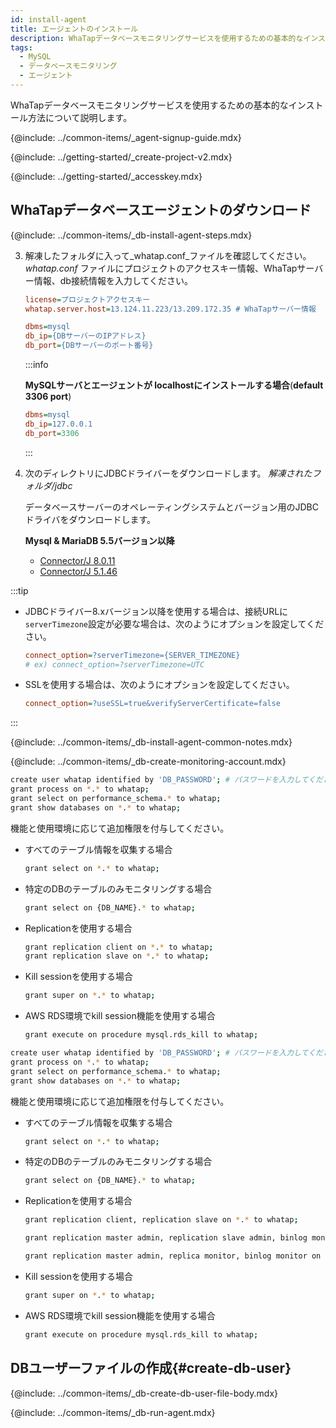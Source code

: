 ```yaml
---
id: install-agent
title: エージェントのインストール
description: WhaTapデータベースモニタリングサービスを使用するための基本的なインストール方法について説明します。
tags:
  - MySQL
  - データベースモニタリング
  - エージェント
---
```



<Note product='MySQL' link='../mysql-v1/install-agent' />

WhaTapデータベースモニタリングサービスを使用するための基本的なインストール方法について説明します。

{@include: ../common-items/_agent-signup-guide.mdx}   

<Youtube ko='e_UpCgapfQY' en='MIo3HRIOt8M' ja='MIo3HRIOt8M' />

{@include: ../getting-started/_create-project-v2.mdx}

{@include: ../getting-started/_accesskey.mdx} 

## WhaTapデータベースエージェントのダウンロード

{@include: ../common-items/_db-install-agent-steps.mdx}  

3. 解凍したフォルダに入って_whatap.conf_ファイルを確認してください。_whatap.conf_ ファイルにプロジェクトのアクセスキー情報、WhaTapサーバー情報、db接続情報を入力してください。

   ```ini title='whatap.conf'
   license=プロジェクトアクセスキー
   whatap.server.host=13.124.11.223/13.209.172.35 # WhaTapサーバー情報

   dbms=mysql
   db_ip={DBサーバーのIPアドレス}
   db_port={DBサーバーのポート番号}
   ```

   :::info

   **MySQLサーバとエージェントが localhostにインストールする場合**(**default 3306 port**)

   ```ini title='whatap.conf'
   dbms=mysql
   db_ip=127.0.0.1
   db_port=3306
   ```

   :::

4. 次のディレクトリにJDBCドライバーをダウンロードします。 _解凍されたフォルダ/jdbc_

   データベースサーバーのオペレーティングシステムとバージョン用のJDBCドライバをダウンロードします。

   **Mysql & MariaDB 5.5バージョン以降**

   - [Connector/J 8.0.11](https://dev.mysql.com/downloads/connector/j/)
   - [Connector/J 5.1.46](https://dev.mysql.com/downloads/connector/j/5.1.html)

:::tip

- JDBCドライバー8.xバージョン以降を使用する場合は、接続URLに`serverTimezone`設定が必要な場合は、次のようにオプションを設定してください。

  ```ini title='whatap.conf'
  connect_option=?serverTimezone={SERVER_TIMEZONE}
  # ex) connect_option=?serverTimezone=UTC
  ```

- SSLを使用する場合は、次のようにオプションを設定してください。

  ```ini title='whatap.conf'
  connect_option=?useSSL=true&verifyServerCertificate=false
  ```

:::

<!-- 공통 Notes-->

{@include: ../common-items/_db-install-agent-common-notes.mdx}

<!-- 모니터링용 계정 생성-->

{@include: ../common-items/_db-create-monitoring-account.mdx} 

<!-- MySQL-->

<Tabs groupId="mysql-db">
<TabItem value="mysql" label="MySQL">

```bash
create user whatap identified by 'DB_PASSWORD'; # パスワードを入力してください。
grant process on *.* to whatap;
grant select on performance_schema.* to whatap;
grant show databases on *.* to whatap;
```

機能と使用環境に応じて追加権限を付与してください。

- すべてのテーブル情報を収集する場合

  ```bash
  grant select on *.* to whatap;
  ```

- 特定のDBのテーブルのみモニタリングする場合

  ```bash
  grant select on {DB_NAME}.* to whatap;
  ```

- Replicationを使用する場合

  ```bash
  grant replication client on *.* to whatap;
  grant replication slave on *.* to whatap;
  ```

- Kill sessionを使用する場合

  ```bash
  grant super on *.* to whatap;
  ```

- AWS RDS環境でkill session機能を使用する場合

  ```bash
  grant execute on procedure mysql.rds_kill to whatap;
  ```

</TabItem>
<TabItem value="mariadb" label="MariaDB">

```bash
create user whatap identified by 'DB_PASSWORD'; # パスワードを入力してください。
grant process on *.* to whatap;
grant select on performance_schema.* to whatap;
grant show databases on *.* to whatap;
```

機能と使用環境に応じて追加権限を付与してください。

- すべてのテーブル情報を収集する場合

  ```bash
  grant select on *.* to whatap;
  ```

- 特定のDBのテーブルのみモニタリングする場合

  ```bash
  grant select on {DB_NAME}.* to whatap;
  ```

- Replicationを使用する場合

  ```bash title="below MariaDB 10.5.1"
  grant replication client, replication slave on *.* to whatap;
  ```

  ```bash title="MariaDB 10.5.2 ~ 10.5.8"
  grant replication master admin, replication slave admin, binlog monitor on *.* to whatap;
  ```

  ```bash title="MariaDB 10.5.9 or later"
  grant replication master admin, replica monitor, binlog monitor on *.* to whatap;
  ```

- Kill sessionを使用する場合

  ```bash
  grant super on *.* to whatap;
  ```

- AWS RDS環境でkill session機能を使用する場合

  ```bash
  grant execute on procedure mysql.rds_kill to whatap;
  ```

</TabItem>
</Tabs>

## DBユーザーファイルの作成{#create-db-user}

<DBuserDesc name='default'/>

{@include: ../common-items/_db-create-db-user-file-body.mdx}

<!--## 에이전트 실행-->

{@include: ../common-items/_db-run-agent.mdx} 
